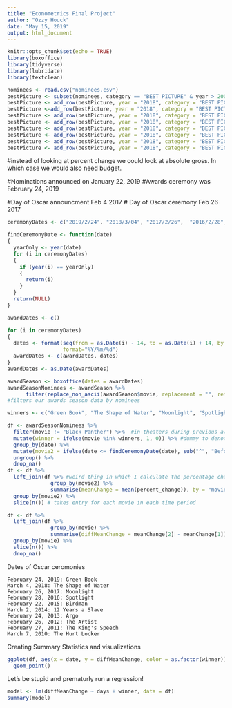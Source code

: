 ```yaml
---
title: "Econometrics Final Project"
author: "Ozzy Houck"
date: "May 15, 2019"
output: html_document
---
```


```r
knitr::opts_chunk$set(echo = TRUE)
library(boxoffice)
library(tidyverse)
library(lubridate)
library(textclean)

```

```r
nominees <- read.csv("nominees.csv")
bestPicture <- subset(nominees, category == "BEST PICTURE" & year > 2007, select = year:entity)
bestPicture <- add_row(bestPicture, year = "2018", category = "BEST PICTURE", winner = "True", entity = "Green Book")
bestPicture <-add_row(bestPicture, year = "2018", category = "BEST PICTURE", winner = "False", entity = "Bohemian Rhapsody")
bestPicture <- add_row(bestPicture, year = "2018", category = "BEST PICTURE", winner = "False", entity = "The Favourite")
bestPicture <- add_row(bestPicture, year = "2018", category = "BEST PICTURE", winner = "False", entity = "Black Panther")
bestPicture <- add_row(bestPicture, year = "2018", category = "BEST PICTURE", winner = "False", entity = "BlackKkKlansman")
bestPicture <- add_row(bestPicture, year = "2018", category = "BEST PICTURE", winner = "False", entity = "Vice")
bestPicture <- add_row(bestPicture, year = "2018", category = "BEST PICTURE", winner = "False", entity = "A Star is Born")
bestPicture <- add_row(bestPicture, year = "2018", category = "BEST PICTURE", winner = "False", entity = "Roma")
```

#instead of looking at percent change we could look at absolute gross. In which case we would also need budget. 

#Nominations announced on January 22, 2019 
#Awards ceremony was February 24, 2019

#Day of Oscar announcment Feb 4 2017
# Day of Oscar ceremony Feb 26 2017
```r
ceremonyDates <- c("2019/2/24", "2018/3/04", "2017/2/26",  "2016/2/28","2015/2/22", "2014/3/02", "2013/2/24", "2012/2/26", "2011/2/27", "2010/3/07")

findCeremonyDate <- function(date) 
{
  yearOnly <- year(date)
  for (i in ceremonyDates)
  {
    if (year(i) == yearOnly)
    {
      return(i)
    }
  }
  return(NULL)
}

awardDates <- c()

for (i in ceremonyDates)
{
  dates <- format(seq(from = as.Date(i) - 14, to = as.Date(i) + 14, by = "day"),
                  format="%Y/%m/%d")
  awardDates <- c(awardDates, dates)
}
awardDates <- as.Date(awardDates)

awardSeason <- boxoffice(dates = awardDates)
awardSeasonNominees <- awardSeason %>% 
      filter(replace_non_ascii(awardSeason$movie, replacement = "", remove.nonconverted = TRUE) %in% replace_non_ascii(bestPicture$entity, replacement = "", remove.nonconverted = TRUE)) 
#filters our awards season data by nominees 

winners <- c("Green Book", "The Shape of Water", "Moonlight", "Spotlight", "Birdman", "12 Years a Slave", "Argo", "The Artist", "The King's Speech", "The Hurt Locker")

df <- awardSeasonNominees %>% 
  filter(movie != "Black Panther") %>%  #in theaters during previous award season
  mutate(winner = ifelse(movie %in% winners, 1, 0)) %>% #dummy to denote a winner
  group_by(date) %>% 
  mutate(movie2 = ifelse(date <= findCeremonyDate(date), sub("^", "Before: ", movie) , movie)) %>%  #Add new column which divides the movie names into before and after.
  ungroup() %>% 
  drop_na()
df <- df %>% 
  left_join(df %>% #weird thing in which I calculate the percentage change for each movie in each timer period and then join those values to the big table
              group_by(movie2) %>% 
              summarise(meanChange = mean(percent_change)), by = "movie2") %>% 
  group_by(movie2) %>% 
  slice(n()) # takes entry for each movie in each time period

df <- df %>% 
  left_join(df %>% 
              group_by(movie) %>%
              summarise(diffMeanChange = meanChange[2] - meanChange[1]), by = "movie") %>% 
  group_by(movie) %>% 
  slice(n()) %>% 
  drop_na()

```
Dates of Oscar ceromonies

	February 24, 2019: Green Book
	March 4, 2018: The Shape of Water
	February 26, 2017: Moonlight
	February 28, 2016: Spotlight
	February 22, 2015: Birdman
	March 2, 2014: 12 Years a Slave
	February 24, 2013: Argo
	February 26, 2012: The Artist
	February 27, 2011: The King's Speech
	March 7, 2010: The Hurt Locker
	
	
	
	
Creating Summary Statistics and visualizations

```r
ggplot(df, aes(x = date, y = diffMeanChange, color = as.factor(winner))) +
  geom_point() 
```


Let's be stupid and prematurly run a regression!
```r
model <- lm(diffMeanChange ~ days + winner, data = df)
summary(model)
```


